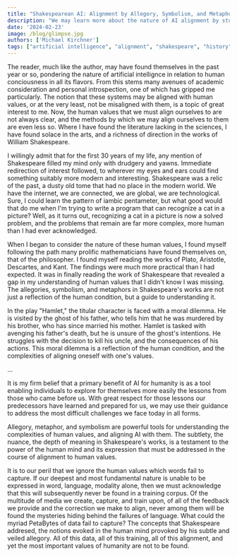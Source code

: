 ```yaml
---
title: "Shakespearean AI: Alignment by Allegory, Symbolism, and Metaphor" 
description: "We may learn more about the nature of AI alignment by studying the allegories, symbolism, and metaphors in Shakespeare's works. This post explores the parallels between AI alignment and Shakespearean themes, shedding light on the complexities of aligning AI with human values." 
date: '2024-02-23'
image: /blog/glimpse.jpg
authors: ['Michael Kirchner']
tags: ["artificial intelligence", "alignment", "shakespeare", "history", "philosophy", "literature"]
---
```


The reader, much like the author, may have found themselves in the past year or so, pondering the nature of artificial intellignce in relation to human conciousness in all its flavors. From this stems many avenues of academic consideration and personal introspection, one of which has gripped me particularly. The notion that these systems may be aligned with human values, or at the very least, not be misaligned with them, is a topic of great interest to me. Now, the human values that we must align ourselves to are not always clear, and the methods by which we may align ourselves to them are even less so. Where I have found the literature lacking in the sciences, I have found solace in the arts, and a richness of direction in the works of William Shakespeare.

I willingly admit that for the first 30 years of my life, any mention of Shakespeare filled my mind only with drudgery and yawns. Immediate redirection of interest followed, to wherever my eyes and ears could find something suitably more modern and interesting. Shakespeare was a relic of the past, a dusty old tome that had no place in the modern world. We have the internet, we are connected, we are global, we are technological. Sure, I could learn the pattern of iambic pentameter, but what good would that do me when I'm trying to write a program that can recognize a cat in a picture? Well, as it turns out, recognizing a cat in a picture is now a solved problem, and the problems that remain are far more complex, more human than I had ever acknowledged.

When I began to consider the nature of these human values, I found myself following the path many prolific mathematicians have found themselves on, that of the philosopher. I found myself reading the works of Plato, Aristotle, Descartes, and Kant. The findings were much more practical than I had expected. It was in finally reading the work of Shakespeare that revealed a gap in my understanding of human values that I didn't know I was missing. The allegories, symbolism, and metaphors in Shakespeare's works are not just a reflection of the human condition, but a guide to understanding it.

In the play "Hamlet," the titular character is faced with a moral dilemma. He is visited by the ghost of his father, who tells him that he was murdered by his brother, who has since married his mother. Hamlet is tasked with avenging his father's death, but he is unsure of the ghost's intentions. He struggles with the decision to kill his uncle, and the consequences of his actions. This moral dilemma is a reflection of the human condition, and the complexities of aligning oneself with one's values.

...

It is my firm belief that a primary benefit of AI for humanity is as a tool enabling individuals to explore for themselves more easily the lessons from those who came before us. With great respect for those lessons our predecessors have learned and prepared for us, we may use their guidance to address the most difficult challenges we face today in all forms.

Allegory, metaphor, and symbolism are powerful tools for understanding the complexities of human values, and aligning AI with them. The subtlety, the nuance, the depth of meaning in Shakespeare's works, is a testament to the power of the human mind and its expression that must be addressed in the course of alignment to human values.

It is to our peril that we ignore the human values which words fail to capture. If our deepest and most fundamental nature is unable to be expressed in word, language, modality alone, then we must acknowledge that this will subsequently never be found in a training corpus. Of the multitude of media we create, capture, and train upon, of all of the feedback we provide and the correction we make to align, never among them will be found the mysteries hiding behind the failures of language. What could the myriad PetaBytes of data fail to capture? The concepts that Shakespeare addresed, the notions evoked in the human mind provoked by his subtle and veiled allegory. All of this data, all of this training, all of this alignment, and yet the most important values of humanity are not to be found.
